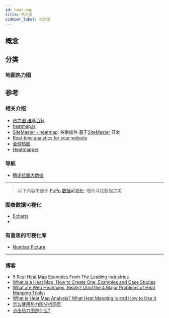 ```yaml
---
id: heat-map
title: 热力图
sidebar_label: 热力图
---
```


## 概念

## 分类

### 地图热力图

## 参考

### 相关介绍

- [热力图 维基百科](https://en.wikipedia.org/wiki/Heat_map)
- [heatmap.js](https://www.patrick-wied.at/static/heatmapjs/)
- [SiteMaster - heatmap](https://chrome.google.com/webstore/detail/sitemaster-heatmap/kdmachcigmblecbmcecfhgbkggnlmhhk?hl=zh-CN): 谷歌插件 基于[SiteMaster](https://www.anritsu.com/zh-CN) 开发
- [Real-time analytics for your website](https://heatmap.com/)
- [全球热图](https://www.strava.com/heatmap#4.14/-133.59607/48.20218/bluered/all)
- [Heatmapper](http://www.heatmapper.ca/)
  <!-- https://datavizproject.com/data-type/heat-map/ -->
  <!-- https://www.optimizely.com/optimization-glossary/heatmap/ -->
  <!-- https://orange3.readthedocs.io/projects/orange-visual-programming/en/latest/widgets/visualize/heatmap.html -->
  <!-- https://antv-2018.alipay.com/zh-cn/vis/chart/heatmap.html -->

### 导航

- [腾讯位置大数据](https://heat.qq.com/index.php)

---

> 以下内容来自于 [PoPo 数据可视化](http://www.popodv.com/): 陪你寻找数据之美

### 图表数据可视化

- [Echarts](https://echarts.apache.org/zh/index.html)
- []()

### 有意思的可视化库

- [Number Picture](http://numberpicture.com/)

---

### 博客

- [5 Real Heat Map Examples From The Leading Industries](https://vwo.com/blog/heatmap-examples/)
- [What is a Heat Map, How to Create One, Examples and Case Studies](https://www.crazyegg.com/blog/understanding-using-heatmaps-studies/)
- [What are Web Heatmaps, Really? (And the 4 Major Problems of Heat Mapping Tools)](https://blog.fullstory.com/what-are-web-heatmaps-how-do-they-work-pros-cons-alternatives/)
- [What Is Heat Map Analysis? What Heat Mapping Is and How to Use It](https://www.impactbnd.com/blog/what-to-know-about-heat-mapping-and-how-to-use-it)
- [怎么使用热力图分析网页](http://www.mahaixiang.cn/znseo/1639.html)
- [点击热力图是什么?](http://www.mahaixiang.cn/seoyjy/1616.html)
